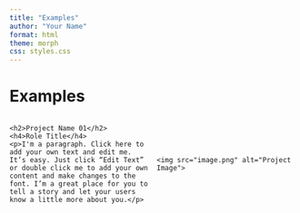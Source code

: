 ```yaml
---
title: "Examples"
author: "Your Name"
format: html
theme: morph
css: styles.css
---
```


# Examples

<div class="project">
  <div class="project-text">
    <h2>Project Name 01</h2>
    <h4>Role Title</h4>
    <p>I'm a paragraph. Click here to add your own text and edit me. It’s easy. Just click “Edit Text” or double click me to add your own content and make changes to the font. I’m a great place for you to tell a story and let your users know a little more about you.</p>
  </div>
  <div class="project-image">
    <img src="image.png" alt="Project Image">
  </div>
</div>

<style>
  .project {
    display: flex;
    align-items: center;
    justify-content: space-between;
    margin-bottom: 2em;
  }

  .project-text {
    flex: 1;
    margin-right: 1em;
  }

  .project-image {
    flex: 1;
  }

  .project-image img {
    width: 100%;
    height: auto;
  }
</style>
